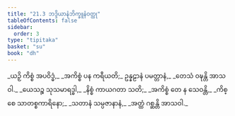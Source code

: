 ```yaml
---
title: "21.3 ဘဒ္ဒိယာနံဘိက္ခူနံဝတ္ထု"
tableOfContents: false
sidebar:
  order: 3
type: "tipitaka"
basket: "su"
book: "dh"
---
```



<DynamicBreadcrumb />

<Division number="292" book="dh" e="ch" v="18" p="55">

<Paragraph number="315" type="verses" book="dh">
_ယဉှိ ကိစ္စံ အပဝိဒ္ဓံ,_  
_အကိစ္စံ ပန ကရီယတိ;_  
ဥန္နဠာနံ ပမတ္တာနံ,_  
_တေသံ ဝဍ္ဎန္တိ အာသဝါ._  

</Paragraph>

</Division>
<Division number="293" book="dh" e="ch" v="18" p="55">

<Paragraph number="316" type="verses" book="dh">
_ယေသဉ္စ သုသမာရဒ္ဓါ,_  
_နိစ္စံ ကာယဂတာ သတိ;_  
_အကိစ္စံ တေ န သေဝန္တိ,_  
_ကိစ္စေ သာတစ္စကာရိနော;_  
_သတာနံ သမ္ပဇာနာနံ,_  
_အတ္ထံ ဂစ္ဆန္တိ အာသဝါ._
</Paragraph>
</Division>